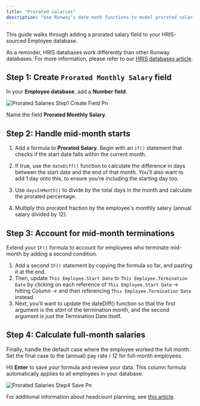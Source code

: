 ```yaml
---
title: "Prorated salaries"
description: "Use Runway’s date math functions to model prorated salaries for employees who start or leave mid-month with precision."
---
```


This guide walks through adding a prorated salary field to your HRIS-sourced Employee database.

As a reminder, HRIS databases work differently than other Runway databases. For more information, please refer to our [HRIS databases article](https://docs.runway.com/concepts/databases/hris-databases#hris-databases).

## Step 1: Create `Prorated Monthly Salary` field

In your **Employee database**, add a **Number field**.

![Prorated Salaries Step1 Create Field Pn](/images/prorated-salaries/prorated-salaries-step1-create-field.png)

Name the field **Prorated Monthly Salary**.



## Step 2: Handle mid-month starts

1. Add a formula to **Prorated Salary**. Begin with an `if()` statement that checks if the start date falls within the current month.

   
2. If true, use the `dateDiff()` function to calculate the difference in days between the start date and the end of that month. You'll also want to add 1 day onto this, to ensure you're including the starting day too. 

  
3. Use `daysInMonth()` to divide by the total days in the month and calculate the prorated percentage.

   
4. Multiply this prorated fraction by the employee's monthly salary (annual salary divided by 12).

  

## Step 3: Account for mid-month terminations

Extend your `IF()` formula to account for employees who terminate mid-month by adding a second condition.

1. Add a second `IF()` statement by copying the formula so far, and pasting it at the end. 
2. Then, update `This Employee.Start Date` to `This Employee.Termination Date` by clicking on each reference of `This Employee.Start Date` -\> hitting _Column_ -\> and then referencing `This Employee.Termination Date` instead.
3. Next, you'll want to update the dateDiff() function so that the first argument is the _start_ of the termination month, and the second argument is just the Termination Date itself. 

   

## Step 4: Calculate full-month salaries

Finally, handle the default case where the employee worked the full month. Set the final case to the (annual) pay rate / 12 for full-month employees.



Hit **Enter** to save your formula and review your data. This column formula automatically applies to all employees in your database.

![Prorated Salaries Step4 Save Pn](/images/prorated-salaries/prorated-salaries-step4-save.png)

For additional information about headcount planning, see [this article](https://docs.runway.com/guides/modeling/headcount-planning).